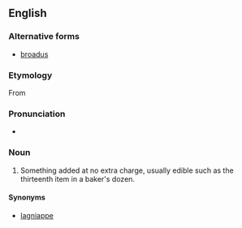 ==English==

===Alternative forms===
* [[broadus]]

===Etymology===
From {{etyl|grc|en}} {{term|βρωτός||lang=grc|tr=brōtós|edible}}
:{{etystub|I don't really believe this Grc ety. African origin ?  connection with [[brotts]] UK dialect ? evidence or authority would be nice.}}

===Pronunciation===
* {{a|UK}} {{IPA|/ˈbɹəʊ.təs/}} {{SAMPA|/"br@U.t@s/}}

===Noun===
{{en-noun|es}}

# Something added at no extra charge, usually edible such as the thirteenth item in a baker's dozen.

====Synonyms====
* {{sense|something added at no extra charge}} [[lagniappe]]